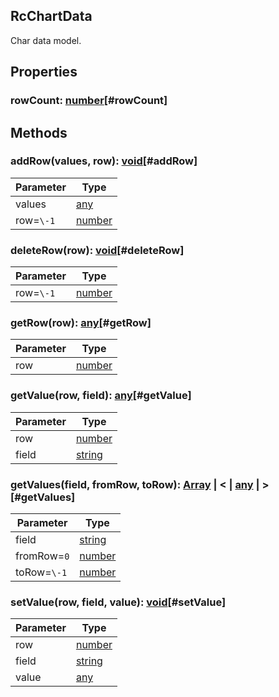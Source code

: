 ## RcChartData
Char data model.





## Properties
### rowCount: [number](https://developer.mozilla.org/en-US/docs/Web/JavaScript/Reference/Global_Objects/Number)[#rowCount]

## Methods
### addRow(values, row): [void](https://developer.mozilla.org/en-US/docs/Web/JavaScript/Reference/Global_Objects/undefined)[#addRow]
| Parameter | Type |
| ----------- | ----------- |
| values | [any](https://www.typescriptlang.org/docs/handbook/2/everyday-types.html#any) |
| row=`\-1` | [number](https://developer.mozilla.org/en-US/docs/Web/JavaScript/Reference/Global_Objects/Number) |
### deleteRow(row): [void](https://developer.mozilla.org/en-US/docs/Web/JavaScript/Reference/Global_Objects/undefined)[#deleteRow]
| Parameter | Type |
| ----------- | ----------- |
| row=`\-1` | [number](https://developer.mozilla.org/en-US/docs/Web/JavaScript/Reference/Global_Objects/Number) |
### getRow(row): [any](https://www.typescriptlang.org/docs/handbook/2/everyday-types.html#any)[#getRow]
| Parameter | Type |
| ----------- | ----------- |
| row | [number](https://developer.mozilla.org/en-US/docs/Web/JavaScript/Reference/Global_Objects/Number) |
### getValue(row, field): [any](https://www.typescriptlang.org/docs/handbook/2/everyday-types.html#any)[#getValue]
| Parameter | Type |
| ----------- | ----------- |
| row | [number](https://developer.mozilla.org/en-US/docs/Web/JavaScript/Reference/Global_Objects/Number) |
| field | [string](https://developer.mozilla.org/en-US/docs/Web/JavaScript/Reference/Global_Objects/String) |
### getValues(field, fromRow, toRow): [Array](https://developer.mozilla.org/en-US/docs/Web/JavaScript/Reference/Global_Objects/Array) &#124; \< &#124; [any](https://www.typescriptlang.org/docs/handbook/2/everyday-types.html#any) &#124; >[#getValues]
| Parameter | Type |
| ----------- | ----------- |
| field | [string](https://developer.mozilla.org/en-US/docs/Web/JavaScript/Reference/Global_Objects/String) |
| fromRow=`0` | [number](https://developer.mozilla.org/en-US/docs/Web/JavaScript/Reference/Global_Objects/Number) |
| toRow=`\-1` | [number](https://developer.mozilla.org/en-US/docs/Web/JavaScript/Reference/Global_Objects/Number) |
### setValue(row, field, value): [void](https://developer.mozilla.org/en-US/docs/Web/JavaScript/Reference/Global_Objects/undefined)[#setValue]
| Parameter | Type |
| ----------- | ----------- |
| row | [number](https://developer.mozilla.org/en-US/docs/Web/JavaScript/Reference/Global_Objects/Number) |
| field | [string](https://developer.mozilla.org/en-US/docs/Web/JavaScript/Reference/Global_Objects/String) |
| value | [any](https://www.typescriptlang.org/docs/handbook/2/everyday-types.html#any) |
